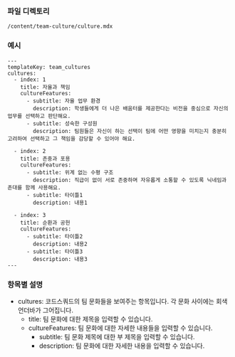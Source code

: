<!-- Custom-MDX-Documentation.mdx -->

### 파일 디렉토리

`/content/team-culture/culture.mdx`

### 예시

```
---
templateKey: team_cultures
cultures:
  - index: 1
    title: 자율과 책임
    cultureFeatures:
      - subtitle: 자율 업무 환경
        description: 학생들에게 더 나은 배움터를 제공한다는 비전을 중심으로 자신의 업무를 선택하고 판단해요.
      - subtitle: 성숙한 구성원
        description: 팀원들은 자신이 하는 선택이 팀에 어떤 영향을 미치는지 충분히 고려하여 선택하고 그 책임을 감당할 수 있어야 해요.

  - index: 2
    title: 존중과 포용
    cultureFeatures:
      - subtitle: 위계 없는 수평 구조
        description: 직급이 없이 서로 존중하며 자유롭게 소통할 수 있도록 닉네임과 존대를 함께 사용해요.
      - subtitle: 타이틀1
        description: 내용1

  - index: 3
    title: 순환과 공헌
    cultureFeatures:
      - subtitle: 타이틀2
        description: 내용2
      - subtitle: 타이틀3
        description: 내용3
---
```

### 항목별 설명

- cultures: 코드스쿼드의 팀 문화들을 보여주는 항목입니다. 각 문화 사이에는 회색 언더바가 그어집니다.
  - title: 팀 문화에 대한 제목을 입력할 수 있습니다.
  - cultureFeatures: 팀 문화에 대한 자세한 내용들을 입력할 수 있습니다.
    - subtitle: 팀 문화 제목에 대한 부 제목을 입력할 수 있습니다.
    - description: 팀 문화에 대한 자세한 내용을 입력할 수 있습니다.
